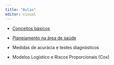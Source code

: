 ```yaml
---
title: "Aulas"
editor: visual
---
```


-   [Conceitos básicos](aulas/Conceitos básicos/index.html "Lab slides"){aria-label="Lab 0 slides"}

-   [Planejamento na área de saúde](aulas/Planejamento/index.html "Lab slides"){aria-label="Lab 0 slides"}

-   Medidas de acurácia e testes diagnósticos

-   Modelos Logístico e Riscos Proporcionais (Cox)
